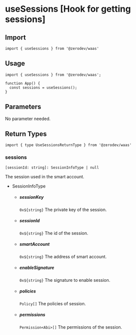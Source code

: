 # useSessions [Hook for getting sessions]

## Import
```tsx
import { useSessions } from '@zerodev/waas'
```

## Usage
```tsx
import { useSessions } from '@zerodev/waas';

function App() {
  const sessions = useSessions();
}
```

## Parameters

No parameter needed.

## Return Types

```tsx
import { type UseSessionsReturnType } from '@zerodev/waas'
```

### sessions
`[sessionId: string]: SessionInfoType | null`

The session used in the smart account.

  - SessionInfoType
    - ##### sessionKey
      `0x${string}`
      The private key of the session.
    - ##### sessionId
      `0x${string}`
      The id of the session.
    - ##### smartAccount
      `0x${string}`
      The address of smart account.
    - ##### enableSignature
      `0x${string}`
      The signature to enable session.
    - ##### policies
      `Policy[]`
      The policies of session.
    - ##### permissions
      `Permission<Abi>[]` 
      The permissions of the session.
